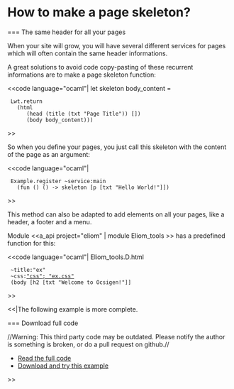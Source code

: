 =How to make a page skeleton?=

=== The same header for all your pages

When your site will grow, you will have several different services for pages which will often contain the same header informations.

A great solutions to avoid code copy-pasting of these recurrent informations are to make a page skeleton function:

<<code language="ocaml"|
let skeleton body_content =
  Lwt.return
    (html
       (head (title (txt "Page Title")) [])
       (body body_content)))
>>

So when you define your pages, you just call this skeleton with the content of the page as an argument:

<<code language="ocaml"|
  Example.register ~service:main
    (fun () () -> skeleton [p [txt "Hello World!"]])
>>


This method can also be adapted to add elements on all your pages, like a header, a footer and a menu.

Module <<a_api project="eliom" | module Eliom_tools >> has a predefined function
for this:

<<code language="ocaml"|
Eliom_tools.D.html
  ~title:"ex"
  ~css:[["css"; "ex.css"]]
  (body [h2 [txt "Welcome to Ocsigen!"]]
>>

<<|The following example is more complete.


=== Download full code

//Warning: This third party code may be outdated. Please notify the author is something is broken, or do a pull request on github.//

* [[https://github.com/db0company/Ocsigen-Quick-Howto/blob/master/skeleton/example.eliom|Read the full code]]
* [[https://github.com/db0company/Ocsigen-Quick-Howto|Download and try this example]]
>>